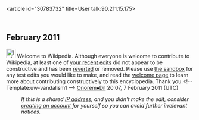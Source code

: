 <article id="30783732" title=User talk:90.211.15.175>
	<talkpage id="30783732" title="User talk:90.211.15.175">
== February 2011 ==
[[File:Information.svg|25px|alt=|link=]] Welcome to Wikipedia. Although everyone is welcome to contribute to Wikipedia, at least one of [[Special:Contributions/90.211.15.175|your recent edits]] did not appear to be constructive and has been [[Help:Reverting|reverted]] or removed. Please use [[Wikipedia:Sandbox|the sandbox]] for any test edits you would like to make, and read the [[Wikipedia:Welcoming committee/Welcome to Wikipedia|welcome page]] to learn more about contributing constructively to this encyclopedia. Thank you.&lt;!-- Template:uw-vandalism1 --&gt; [[User:Onorem|Onorem]][[Special:Contributions/Onorem|♠]][[User talk:Onorem|Dil]] 20:07, 7 February 2011 (UTC)
:''If this is a shared [[IP address]], and you didn't make the edit, consider [[Wikipedia:Why create an account?|creating an account]] for yourself so you can avoid further irrelevant notices.''
	</talkpage>
</article>
